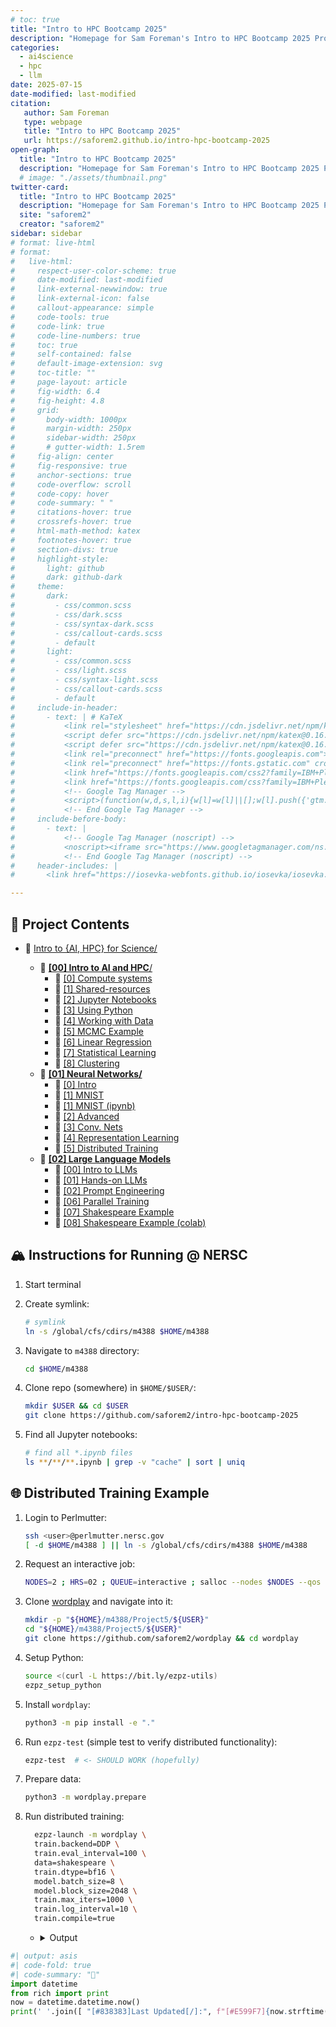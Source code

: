 ```yaml
---
# toc: true
title: "Intro to HPC Bootcamp 2025"
description: "Homepage for Sam Foreman's Intro to HPC Bootcamp 2025 Project"
categories:
  - ai4science
  - hpc
  - llm
date: 2025-07-15
date-modified: last-modified
citation:
   author: Sam Foreman
   type: webpage
   title: "Intro to HPC Bootcamp 2025"
   url: https://saforem2.github.io/intro-hpc-bootcamp-2025
open-graph:
  title: "Intro to HPC Bootcamp 2025"
  description: "Homepage for Sam Foreman's Intro to HPC Bootcamp 2025 Project"
  # image: "./assets/thumbnail.png"
twitter-card:
  title: "Intro to HPC Bootcamp 2025"
  description: "Homepage for Sam Foreman's Intro to HPC Bootcamp 2025 Project"
  site: "saforem2"
  creator: "saforem2"
sidebar: sidebar
# format: live-html
# format:
#   live-html:
#     respect-user-color-scheme: true
#     date-modified: last-modified
#     link-external-newwindow: true
#     link-external-icon: false
#     callout-appearance: simple
#     code-tools: true
#     code-link: true
#     code-line-numbers: true
#     toc: true
#     self-contained: false
#     default-image-extension: svg
#     toc-title: ""
#     page-layout: article
#     fig-width: 6.4
#     fig-height: 4.8
#     grid:
#       body-width: 1000px
#       margin-width: 250px
#       sidebar-width: 250px
#       # gutter-width: 1.5rem
#     fig-align: center
#     fig-responsive: true
#     anchor-sections: true
#     code-overflow: scroll
#     code-copy: hover
#     code-summary: " "
#     citations-hover: true
#     crossrefs-hover: true
#     html-math-method: katex
#     footnotes-hover: true
#     section-divs: true
#     highlight-style:
#       light: github
#       dark: github-dark
#     theme:
#       dark:
#         - css/common.scss
#         - css/dark.scss
#         - css/syntax-dark.scss
#         - css/callout-cards.scss
#         - default
#       light:
#         - css/common.scss
#         - css/light.scss
#         - css/syntax-light.scss
#         - css/callout-cards.scss
#         - default
#     include-in-header:
#       - text: | # KaTeX
#           <link rel="stylesheet" href="https://cdn.jsdelivr.net/npm/katex@0.16.22/dist/katex.min.css" integrity="sha384-5TcZemv2l/9On385z///+d7MSYlvIEw9FuZTIdZ14vJLqWphw7e7ZPuOiCHJcFCP" crossorigin="anonymous">
#           <script defer src="https://cdn.jsdelivr.net/npm/katex@0.16.22/dist/katex.min.js" integrity="sha384-cMkvdD8LoxVzGF/RPUKAcvmm49FQ0oxwDF3BGKtDXcEc+T1b2N+teh/OJfpU0jr6" crossorigin="anonymous"></script>
#           <script defer src="https://cdn.jsdelivr.net/npm/katex@0.16.22/dist/contrib/auto-render.min.js" integrity="sha384-hCXGrW6PitJEwbkoStFjeJxv+fSOOQKOPbJxSfM6G5sWZjAyWhXiTIIAmQqnlLlh" crossorigin="anonymous" onload="renderMathInElement(document.body);"></script>
#           <link rel="preconnect" href="https://fonts.googleapis.com">
#           <link rel="preconnect" href="https://fonts.gstatic.com" crossorigin>
#           <link href="https://fonts.googleapis.com/css2?family=IBM+Plex+Sans:ital,wght@0,100;0,200;0,300;0,400;0,500;0,600;0,700;1,100;1,200;1,300;1,400;1,500;1,600;1,700&family=IBM+Plex+Sans+Condensed:ital,wght@0,400;0,500;0,600;0,700&family=IBM+Plex+Mono:ital,wght@0,100;0,200;0,300;0,400;0,500;0,600;0,700&display=swap" rel="stylesheet">
#           <link href="https://fonts.googleapis.com/css?family=IBM+Plex+Sans&family=IBM+Plex+Sans+Condensed&family=IBM+Plex+Mono&display=swap" rel="stylesheet">
#           <!-- Google Tag Manager -->
#           <script>(function(w,d,s,l,i){w[l]=w[l]||[];w[l].push({'gtm.start':new Date().getTime(),event:'gtm.js'});var f=d.getElementsByTagName(s)[0],j=d.createElement(s),dl=l!='dataLayer'?'&l='+l:'';j.async=true;j.src='https://www.googletagmanager.com/gtm.js?id='+i+dl;f.parentNode.insertBefore(j,f);})(window,document,'script','dataLayer','GTM-TC329HJ');</script>
#           <!-- End Google Tag Manager -->
#     include-before-body:
#       - text: |
#           <!-- Google Tag Manager (noscript) -->
#           <noscript><iframe src="https://www.googletagmanager.com/ns.html?id=GTM-TC329HJ" height="0" width="0" style="display:none;visibility:hidden"></iframe></noscript>
#           <!-- End Google Tag Manager (noscript) -->
#     header-includes: |
#       <link href="https://iosevka-webfonts.github.io/iosevka/iosevka.css" rel="stylesheet">

---
```


## 📂 Project Contents

- 🏡 [Intro to {AI, HPC} for Science/](./)

    - 📂 [**\[00\] Intro to AI and HPC**/](00-intro-AI-HPC/)
        - 📄 [\[0\] Compute systems](./00-intro-AI-HPC/0-compute-systems/)
        - 📄 [\[1\] Shared-resources](./00-intro-AI-HPC/1-shared-resources/)
        - 📄 [\[2\] Jupyter Notebooks](./00-intro-AI-HPC/2-jupyter-notebooks/)
        - 📄 [\[3\] Using Python](./00-intro-AI-HPC/3-python/)
        - 📄 [\[4\] Working with Data](./00-intro-AI-HPC/4-data/)
        - 📗 [\[5\] MCMC Example](./00-intro-AI-HPC/5-mcmc-example/)
        - 📗 [\[6\] Linear Regression](./00-intro-AI-HPC/6-linear-regression/)
        - 📗 [\[7\] Statistical Learning](./00-intro-AI-HPC/7-statistical-learning/)
        - 📗 [\[8\] Clustering](./00-intro-AI-HPC/8-clustering/) 

    - 📂 [**\[01\] Neural Networks/**](./01-neural-networks/)
        - 📄 [\[0\] Intro](./01-neural-networks/0-intro/)
        - 📗 [\[1\] MNIST](./01-neural-networks/1-mnist/)
        - 📗 [\[1\] MNIST (ipynb)](./01-neural-networks/1-mnist-ipynb/)
        - 📗 [\[2\] Advanced](./01-neural-networks/2-advanced/)
        - 📗 [\[3\] Conv. Nets](./01-neural-networks/3-conv-nets/)
        - 📗 [\[4\] Representation Learning](./01-neural-networks/4-representation-learning/)
        - 📄 [\[5\] Distributed Training](./01-neural-networks/5-distributed-training/)

    - 📂 [**\[02\] Large Language Models**](./02-llms/)
        - 📗 [\[00\] Intro to LLMs](./02-llms/00-intro-to-llms/)
        - 📗 [\[01\] Hands-on LLMs](./02-llms/01-hands-on-llms/)
        - 📄 [\[02\] Prompt Engineering](./02-llms/02-prompt-engineering/)
        <!-- - 📄 [03-training-llms](./02-llms/03-training-llms/) -->
        <!-- - 📄 [04-evaluating-llms](./02-llms/03-training-llms/) -->
        <!-- - 📄 []() -->
        - 📗 [\[06\] Parallel Training](./02-llms/06-parallel-training/)
        - 📗 [\[07\] Shakespeare Example](./02-llms/07-shakespeare-example/)
        - 📗 [\[08\] Shakespeare Example (colab)](./02-llms/08-shakespeare-example-colab/)

    <!-- - 📂 [03-ai-for-science/](./03-ai-for-science/) -->

## 🏔️ Instructions for Running @ NERSC

1. Start terminal
1. Create symlink:

    ```bash
    # symlink 
    ln -s /global/cfs/cdirs/m4388 $HOME/m4388
    ```

1. Navigate to `m4388` directory:

   ```bash
   cd $HOME/m4388
   ```

1. Clone repo (somewhere) in `$HOME/$USER/`:

   ```bash
   mkdir $USER && cd $USER
   git clone https://github.com/saforem2/intro-hpc-bootcamp-2025
   ```

1. Find all Jupyter notebooks:

    ```bash
    # find all *.ipynb files
    ls **/**/**.ipynb | grep -v "cache" | sort | uniq
    ```


## 🌐 Distributed Training Example

1. Login to Perlmutter:

    ```bash
    ssh <user>@perlmutter.nersc.gov 
    [ -d $HOME/m4388 ] || ln -s /global/cfs/cdirs/m4388 $HOME/m4388
    ```

2. Request an interactive job:

    ```bash
    NODES=2 ; HRS=02 ; QUEUE=interactive ; salloc --nodes $NODES --qos $QUEUE --time $HRS:30:00 -C 'gpu' --gpus=$(( 4 * NODES )) -A m4388_g
    ```

3. Clone [wordplay](https://github.com/saforem2/wordplay) and navigate into it:

    ```bash
    mkdir -p "${HOME}/m4388/Project5/${USER}"
    cd "${HOME}/m4388/Project5/${USER}"
    git clone https://github.com/saforem2/wordplay && cd wordplay
    ``` 

4. Setup Python:

    ```bash
	source <(curl -L https://bit.ly/ezpz-utils)
	ezpz_setup_python
	```

5. Install `wordplay`:

    ```bash
    python3 -m pip install -e "."
    ```

6. Run `ezpz-test` (simple test to verify distributed functionality):

    ```bash
    ezpz-test  # <- SHOULD WORK (hopefully)
    ```

7. Prepare data:

    ```bash
    python3 -m wordplay.prepare
    ```

8. Run distributed training:

    ```bash
	  ezpz-launch -m wordplay \
      train.backend=DDP \
      train.eval_interval=100 \
      data=shakespeare \
      train.dtype=bf16 \
      model.batch_size=8 \
      model.block_size=2048 \
      train.max_iters=1000 \
      train.log_interval=10 \
      train.compile=true
    ```

    - <details closed><summary>Output</summary>

        ```bash
        (👻 pytorch2.6.0)
        #[~/m/P/f/p/s/wordplay][🌱 main][🤷✓] via ⨁ v
        #[08/14/25 @ 05:52:20][nid001237]
        ; eezpz-launch-m wordplay train.backend=DDP train.eval_interval=100 data=shakespeare train.dtype=bf16 model.batch_size=8 model.block_size=2048 train.max_iters=1000 train.log_interval=10 train.compile=true
        [2025-08-14 05:53:17,261718][I][ezpz/__init__:265:ezpz] Setting logging level to 'INFO' on 'RANK == 0'
        [2025-08-14 05:53:17,264886][I][ezpz/__init__:266:ezpz] Setting logging level to 'CRITICAL' on all others 'RANK != 0'


        [2025-08-14 05:53:17,283662][I][ezpz/launch:225] ======== [ezpz.launch: START] ========
        [2025-08-14 05:53:17,508744][I][ezpz/slurm:90] Checking jobid 41622690 for hostname nid001237...
        [2025-08-14 05:53:17,509756][I][ezpz/slurm:92] Found nid001237 in nodelist for 41622690
        [2025-08-14 05:53:17,713837][I][ezpz/slurm:90] Checking jobid 41622690 for hostname nid001237...
        [2025-08-14 05:53:17,714591][I][ezpz/slurm:92] Found nid001237 in nodelist for 41622690
        [2025-08-14 05:53:17,977002][I][ezpz/slurm:90] Checking jobid 41622690 for hostname nid001237...
        [2025-08-14 05:53:17,977846][I][ezpz/slurm:92] Found nid001237 in nodelist for 41622690
        [2025-08-14 05:53:18,057066][I][ezpz/slurm:109] Writing ['nid001237', '001240'] to /global/cfs/cdirs/m4388/Project5/foremans/projects/saforem2/wordplay/nodefile-41622690
        [2025-08-14 05:53:18,089205][I][ezpz/launch:230] Job ID: 41622690
        [2025-08-14 05:53:18,089621][I][ezpz/launch:231] nodelist: ['nid001237', '001240']
        [2025-08-14 05:53:18,090032][I][ezpz/launch:232] hostfile: /global/cfs/cdirs/m4388/Project5/foremans/projects/saforem2/wordplay/nodefile-41622690
        [2025-08-14 05:53:18,241020][I][ezpz/slurm:90] Checking jobid 41622690 for hostname nid001237...
        [2025-08-14 05:53:18,241792][I][ezpz/slurm:92] Found nid001237 in nodelist for 41622690
        [2025-08-14 05:53:18,328647][I][ezpz/launch:253] Building command to execute by piecing together:

                (1.) ['launch_cmd'] + (2.) ['python'] + (3.) ['cmd_to_launch']

        [2025-08-14 05:53:18,330096][I][ezpz/launch:257] (1.) ['launch_cmd']: srun -u --verbose -N2 -n8
        [2025-08-14 05:53:18,330544][I][ezpz/launch:258] (2.) ['python']: /global/cfs/cdirs/m4388/Project5/foremans/projects/saforem2/wordplay/venvs/perlmutter/pytorch2.6.0/bin/python3
        [2025-08-14 05:53:18,330996][I][ezpz/launch:259] (3.) ['cmd_to_launch']:  -m wordplay train.backend=DDP train.eval_interval=100 data=shakespeare train.dtype=bf16 model.batch_size=8 model.block_size=2048 train.max_iters=1000 train.log_interval=10 train.compile=true
        [2025-08-14 05:53:18,331986][I][ezpz/launch:264] Took: 1.05 seconds to build command.
        [2025-08-14 05:53:18,332539][I][ezpz/launch:268] Executing:
                srun
                -u
                --verbose
                -N2
                -n8
                /global/cfs/cdirs/m4388/Project5/foremans/projects/saforem2/wordplay/venvs/perlmutter/pytorch2.6.0/bin/python3
                -m
                wordplay
                train.backend=DDP
                train.eval_interval=100
                data=shakespeare
                train.dtype=bf16
                model.batch_size=8
                model.block_size=2048
                train.max_iters=1000
                train.log_interval=10
                train.compile=true
        [2025-08-14 05:53:18,334155][I][ezpz/launch:276] Execution started @ 2025-08-14-055318...
        [2025-08-14 05:53:18,334619][I][ezpz/launch:277] ======== [ezpz.launch: STOP] ========

        srun: defined options
        srun: -------------------- --------------------
        srun: (null)              : nid[001237,001240]
        srun: gpus                : 8
        srun: jobid               : 41622690
        srun: job-name            : interactive
        srun: mpi                 : cray_shasta
        srun: nodes               : 2
        srun: ntasks              : 8
        srun: oom-kill-step       : 0
        srun: slurmd-debug        : error
        srun: unbuffered          : set
        srun: verbose             : 1
        srun: -------------------- --------------------
        srun: end of defined options
        srun: jobid 41622690: nodes(2):'nid[001237,001240]', cpu counts: 128(x2)
        srun: CpuBindType=(null type)
        srun: launching StepId=41622690.1 on host nid001237, 4 tasks: [0-3]
        srun: launching StepId=41622690.1 on host nid001240, 4 tasks: [4-7]
        srun: topology/default: init: topology Default plugin loaded
        srun: Node nid001237, 4 tasks started
        srun: Node nid001240, 4 tasks started
        [2025-08-14 05:54:16,894992][I][ezpz/__init__:265:ezpz] Setting logging level to 'INFO' on 'RANK == 0'
        [2025-08-14 05:54:16,897554][I][ezpz/__init__:266:ezpz] Setting logging level to 'CRITICAL' on all others 'RANK != 0'
        [2025-08-14 05:54:17,040731][I][wordplay/configs:81] Setting HF_DATASETS_CACHE to /global/cfs/cdirs/m4388/Project5/foremans/projects/saforem2/wordplay/.cache/huggingface/datasets
        [2025-08-14 05:54:18,062573][I][ezpz/dist:1159] Using fw='ddp' with torch_{device,backend}= {cuda, nccl}
        [2025-08-14 05:54:18,063295][I][ezpz/dist:1026] Caught MASTER_PORT=56513 from environment!
        [2025-08-14 05:54:18,372603][I][ezpz/dist:1042] Using torch.distributed.init_process_group with
        - master_addr='nid001237'
        - master_port='56513'
        - world_size=8
        - rank=0
        - local_rank=0
        - timeout=datetime.timedelta(seconds=3600)
        - backend='nccl'
        [2025-08-14 05:54:18,373741][I][ezpz/dist:759] Calling torch.distributed.init_process_group_with: rank=0 world_size=8 backend=nccl
        [rank6]:[W814 05:54:18.650817367 ProcessGroupNCCL.cpp:4561] [PG ID 0 PG GUID 0 Rank 6]  using GPU 2 to perform barrier as devices usedby this process are currently unknown. This can potentially cause a hang if this rank to GPU mapping is incorrect. Specify device_ids in barrier() to force use of a particular device, or call init_process_group() with a device_id.
        [rank4]:[W814 05:54:18.001713707 ProcessGroupNCCL.cpp:4561] [PG ID 0 PG GUID 0 Rank 4]  using GPU 0 to perform barrier as devices usedby this process are currently unknown. This can potentially cause a hang if this rank to GPU mapping is incorrect. Specify device_ids in barrier() to force use of a particular device, or call init_process_group() with a device_id.
        [rank0]:[W814 05:54:19.906551058 ProcessGroupNCCL.cpp:4561] [PG ID 0 PG GUID 0 Rank 0]  using GPU 0 to perform barrier as devices usedby this process are currently unknown. This can potentially cause a hang if this rank to GPU mapping is incorrect. Specify device_ids in barrier() to force use of a particular device, or call init_process_group() with a device_id.
        [rank5]:[W814 05:54:19.231412634 ProcessGroupNCCL.cpp:4561] [PG ID 0 PG GUID 0 Rank 5]  using GPU 1 to perform barrier as devices usedby this process are currently unknown. This can potentially cause a hang if this rank to GPU mapping is incorrect. Specify device_ids in barrier() to force use of a particular device, or call init_process_group() with a device_id.
        [rank7]:[W814 05:54:19.394309045 ProcessGroupNCCL.cpp:4561] [PG ID 0 PG GUID 0 Rank 7]  using GPU 3 to perform barrier as devices usedby this process are currently unknown. This can potentially cause a hang if this rank to GPU mapping is incorrect. Specify device_ids in barrier() to force use of a particular device, or call init_process_group() with a device_id.
        [rank3]:[W814 05:54:19.232206867 ProcessGroupNCCL.cpp:4561] [PG ID 0 PG GUID 0 Rank 3]  using GPU 3 to perform barrier as devices usedby this process are currently unknown. This can potentially cause a hang if this rank to GPU mapping is incorrect. Specify device_ids in barrier() to force use of a particular device, or call init_process_group() with a device_id.
        [rank1]:[W814 05:54:19.258096849 ProcessGroupNCCL.cpp:4561] [PG ID 0 PG GUID 0 Rank 1]  using GPU 1 to perform barrier as devices usedby this process are currently unknown. This can potentially cause a hang if this rank to GPU mapping is incorrect. Specify device_ids in barrier() to force use of a particular device, or call init_process_group() with a device_id.
        [rank2]:[W814 05:54:19.258138279 ProcessGroupNCCL.cpp:4561] [PG ID 0 PG GUID 0 Rank 2]  using GPU 2 to perform barrier as devices usedby this process are currently unknown. This can potentially cause a hang if this rank to GPU mapping is incorrect. Specify device_ids in barrier() to force use of a particular device, or call init_process_group() with a device_id.
        [2025-08-14 05:54:20,179821][I][ezpz/dist:1377] Using device='cuda' with backend='nccl' + 'nccl' for distributed training.
        [2025-08-14 05:54:20,181272][I][ezpz/dist:1422] ['nid001237'][0/7]
        [2025-08-14 05:54:20,179635][I][ezpz/dist:1422] ['nid001237'][1/7]
        [2025-08-14 05:54:20,179688][I][ezpz/dist:1422] ['nid001240'][6/7]
        [2025-08-14 05:54:20,179683][I][ezpz/dist:1422] ['nid001240'][7/7]
        [2025-08-14 05:54:20,179727][I][ezpz/dist:1422] ['nid001237'][2/7]
        [2025-08-14 05:54:20,179700][I][ezpz/dist:1422] ['nid001237'][3/7]
        [2025-08-14 05:54:20,179702][I][ezpz/dist:1422] ['nid001240'][4/7]
        [2025-08-14 05:54:20,179691][I][ezpz/dist:1422] ['nid001240'][5/7]
        [2025-08-14 05:54:20,213261][I][wordplay/configs:317] Loading val from /global/cfs/cdirs/m4388/Project5/foremans/projects/saforem2/wordplay/data/shakespeare_char/val.bin
        [2025-08-14 05:54:20,215366][I][wordplay/configs:317] Loading train from /global/cfs/cdirs/m4388/Project5/foremans/projects/saforem2/wordplay/data/shakespeare_char/train.bin
        [2025-08-14 05:54:20,221097][I][wordplay/configs:442] Tokens per iteration: 131,072
        [2025-08-14 05:54:20,221681][I][wordplay/configs:465] Using self.ptdtype=torch.float16 on self.device_type='cuda'
        [2025-08-14 05:54:20,222155][I][wordplay/configs:471] Initializing a new model from scratch
        [2025-08-14 05:54:20,223622][I][ezpz/dist:1648] Setting up wandb from rank=0
        [2025-08-14 05:54:20,224043][I][ezpz/dist:1649] Using WB_PROJECT=WordPlay
        wandb: Using wandb-core as the SDK backend.  Please refer to https://wandb.me/wandb-core for more information.
        wandb: Currently logged in as: foremans (aurora_gpt) to https://api.wandb.ai. Use `wandb login --relogin` to force relogin
        wandb: Tracking run with wandb version 0.19.7
        wandb: Run data is saved locally in /global/cfs/cdirs/m4388/Project5/foremans/projects/saforem2/outputs/runs/pytorch/DDP/2025-08-14/05-54-17/wandb/run-20250814_055421-qqpij4mt
        wandb: Run `wandb offline` to turn off syncing.
        wandb: Syncing run helpful-sea-138
        wandb: ⭐️ View project at https://wandb.ai/aurora_gpt/WordPlay
        wandb: 🚀 View run at https://wandb.ai/aurora_gpt/WordPlay/runs/qqpij4mt
        [2025-08-14 05:54:22,857365][C][wordplay/trainer:322] RANK=1:devid='cuda:1'
        [2025-08-14 05:54:22,858391][C][wordplay/trainer:322] RANK=3:devid='cuda:3'
        [2025-08-14 05:54:22,859157][C][wordplay/trainer:322] RANK=2:devid='cuda:2'
        [2025-08-14 05:54:22,925017][C][wordplay/trainer:322] RANK=7:devid='cuda:3'
        [2025-08-14 05:54:22,925164][C][wordplay/trainer:322] RANK=6:devid='cuda:2'
        [2025-08-14 05:54:22,931160][C][wordplay/trainer:322] RANK=4:devid='cuda:0'
        [2025-08-14 05:54:23,025155][C][wordplay/trainer:322] RANK=5:devid='cuda:1'
        [2025-08-14 05:54:23,585980][I][ezpz/dist:1678] wandb.run=[helpful-sea-138](https://wandb.ai/aurora_gpt/WordPlay/runs/qqpij4mt)
        [2025-08-14 05:54:23,693859][I][ezpz/dist:1722] Running on machine='Perlmutter'
        [2025-08-14 05:54:23,695938][W][wordplay/__main__:93:__main__] {
            "train": {
                "framework": "pytorch",
                "backend": "DDP",
                "device": null,
                "seed": null,
                "port": null,
                "ds_config_path": null,
                "precision": null,
                "ngpus": null,
                "use_wandb": true,
                "eval_interval": 100,
                "log_interval": 10,
                "eval_iters": 200,
                "eval_only": false,
                "always_save_checkpoint": false,
                "init_from": "scratch",
                "wandb_project": "WordPlay",
                "max_iters": 1000,
                "warmup_iters": 100,
                "dtype": "bf16",
                "compile": true
            },
            "model": {
                "n_layer": 12,
                "n_head": 12,
                "n_embd": 768,
                "batch_size": 8,
                "block_size": 2048,
                "activation": "gelu",
                "dropout": 0.0,
                "bias": false,
                "vocab_size": 65
            },
            "data": {
                "dataset": "shakespeare_char",
                "out_dir": "out-shakespeare-char",
                "root_path": null
            },
            "optimizer": {
                "gas": 1,
                "name": "AdamW",
                "learning_rate": 0.0006,
                "weight_decay": 0.1,
                "beta1": 0.9,
                "beta2": 0.95,
                "grad_clip": 1.0,
                "decay_lr": true,
                "lr_decay_iters": 600000,
                "min_lr": 6e-05
            }
        }
        [2025-08-14 05:54:23,698890][W][wordplay/__main__:94:__main__] Output dir: /global/cfs/cdirs/m4388/Project5/foremans/projects/saforem2/outputs/runs/pytorch/DDP/2025-08-14/05-54-17
        [2025-08-14 05:54:23,699444][I][wordplay/trainer:234] Initializing a new model from scratch
        [2025-08-14 05:54:24,575640][I][wordplay/model:255] number of parameters: 85.00M
        [2025-08-14 05:54:24,625918][I][wordplay/trainer:251] Model size: num_params=85003776
        [2025-08-14 05:54:24,637219][I][wordplay/model:445] num decayed parameter tensors: 50, with 86,557,440 parameters
        [2025-08-14 05:54:24,637872][I][wordplay/model:449] num non-decayed parameter tensors: 25, with 19,200 parameters
        [2025-08-14 05:54:24,638937][I][wordplay/model:465] using fused AdamW: True
        [2025-08-14 05:54:25,662969][C][wordplay/trainer:322] RANK=0:devid='cuda:0'
        [2025-08-14 05:54:25,748890][I][wordplay/trainer:361] • self.model=OptimizedModule(
          (_orig_mod): GPT(
            (transformer): ModuleDict(
              (wte): Embedding(65, 768)
              (wpe): Embedding(2048, 768)
              (drop): Dropout(p=0.0, inplace=False)
              (h): ModuleList(
                (0-11): 12 x Block(
                  (ln_1): LayerNorm()
                  (attn): CausalSelfAttention(
                    (c_attn): Linear(in_features=768, out_features=2304, bias=False)
                    (c_proj): Linear(in_features=768, out_features=768, bias=False)
                    (attn_dropout): Dropout(p=0.0, inplace=False)
                    (resid_dropout): Dropout(p=0.0, inplace=False)
                  )
                  (ln_2): LayerNorm()
                  (mlp): MLP(
                    (c_fc): Linear(in_features=768, out_features=3072, bias=False)
                    (act_fn): GELU(approximate='none')
                    (c_proj): Linear(in_features=3072, out_features=768, bias=False)
                    (dropout): Dropout(p=0.0, inplace=False)
                  )
                )
              )
              (ln_f): LayerNorm()
            )
            (lm_head): Linear(in_features=768, out_features=65, bias=False)
          )
        )
        [2025-08-14 05:54:25,752694][I][wordplay/trainer:362] • self.grad_scaler=<torch.cuda.amp.grad_scaler.GradScaler object at 0x14da15e752b0>
        [2025-08-14 05:54:25,753734][I][wordplay/trainer:363] • self.model_engine=DistributedDataParallel(
          (module): OptimizedModule(
            (_orig_mod): GPT(
              (transformer): ModuleDict(
                (wte): Embedding(65, 768)
                (wpe): Embedding(2048, 768)
                (drop): Dropout(p=0.0, inplace=False)
                (h): ModuleList(
                  (0-11): 12 x Block(
                    (ln_1): LayerNorm()
                    (attn): CausalSelfAttention(
                      (c_attn): Linear(in_features=768, out_features=2304, bias=False)
                      (c_proj): Linear(in_features=768, out_features=768, bias=False)
                      (attn_dropout): Dropout(p=0.0, inplace=False)
                      (resid_dropout): Dropout(p=0.0, inplace=False)
                    )
                    (ln_2): LayerNorm()
                    (mlp): MLP(
                      (c_fc): Linear(in_features=768, out_features=3072, bias=False)
                      (act_fn): GELU(approximate='none')
                      (c_proj): Linear(in_features=3072, out_features=768, bias=False)
                      (dropout): Dropout(p=0.0, inplace=False)
                    )
                  )
                )
                (ln_f): LayerNorm()
              )
              (lm_head): Linear(in_features=768, out_features=65, bias=False)
            )
          )
        )
        [2025-08-14 05:54:25,757292][I][wordplay/trainer:364] • self.optimizer=AdamW (
        Parameter Group 0
            amsgrad: False
            betas: (0.9, 0.95)
            capturable: False
            differentiable: False
            eps: 1e-08
            foreach: None
            fused: True
            lr: 0.0006
            maximize: False
            weight_decay: 0.1

        Parameter Group 1
            amsgrad: False
            betas: (0.9, 0.95)
            capturable: False
            differentiable: False
            eps: 1e-08
            foreach: None
            fused: True
            lr: 0.0006
            maximize: False
            weight_decay: 0.0
        )
        [2025-08-14 05:54:25,759725][I][wordplay/trainer:796] Startup time: 8.6967
                        Training Legend
        ┏━━━━━━━━━━━━━┳━━━━━━━━━━━━━━━━━━━━━━━━━━━━━━━━┓
        ┃        abbr ┃ desc                           ┃
        ┡━━━━━━━━━━━━━╇━━━━━━━━━━━━━━━━━━━━━━━━━━━━━━━━┩
        │        step │ Current training iteration     │
        │        loss │ Loss value                     │
        │          dt │ Elapsed time per training step │
        │         dtf │ Elapsed time per forward step  │
        │         dtb │ Elapsed time per backward step │
        │         sps │ Samples per second             │
        │ sps_per_gpu │ Samples per second (per GPU)   │
        │         tps │ Tokens per second              │
        │ tps_per_gpu │ Tokens per second (per GPU)    │
        │         mfu │ Model flops utilization        │
        └─────────────┴────────────────────────────────┘
        [2025-08-14 05:54:27,146477][I][wordplay/trainer:807] ['prompt']: 'What is an LLM?'
        [2025-08-14 05:54:27,147296][I][wordplay/trainer:810] ['response']:

        What is an LLM? 'hkk ''Evllll VWccm UzcW!W'':zlWk W  z! XXwltMMV!Qyyx'y kDDvVX;WWlyy  jKy;kkyyxxx$-WDll  l!;WWmmWW eeJJzq.vv;! w;;z'tlWDDDWklUJ ;yyNlccxQ-D V!MMG'zt;WWk lllUU D-kkXWUvvMy;;JrMCzl;Uve,z;'':VWQ-y$l--o.cJD.yM'yyyZyyyVV$Qt!!kxuJeeD kll'Uy-J'vV!tmkzJuM?!ppXXG;'
        [2025-08-14 05:55:22,838950][I][wordplay/trainer:868] step=10 loss=3.01934 dt=0.0778009 dtf=0.0055681 dtb=0.0124092 sps=102.827 sps_per_gpu=12.8533 tps=1.68471e+06 tps_per_gpu=210589 mfu=49.7121
        [2025-08-14 05:55:23,622530][I][wordplay/trainer:868] step=20 loss=2.73268 dt=0.0783059 dtf=0.00546336 dtb=0.0124693 sps=102.163 sps_per_gpu=12.7704 tps=1.67385e+06 tps_per_gpu=209231 mfu=49.6801
        [2025-08-14 05:55:24,407385][I][wordplay/trainer:868] step=30 loss=2.5634 dt=0.0784503 dtf=0.00536114 dtb=0.0125228 sps=101.975 sps_per_gpu=12.7469 tps=1.67076e+06 tps_per_gpu=208846 mfu=49.6421
        [2025-08-14 05:55:25,192393][I][wordplay/trainer:868] step=40 loss=2.51223 dt=0.0784606 dtf=0.00545081 dtb=0.012732 sps=101.962 sps_per_gpu=12.7452 tps=1.67054e+06 tps_per_gpu=208818 mfu=49.6073
        [2025-08-14 05:55:25,977765][I][wordplay/trainer:868] step=50 loss=2.49004 dt=0.079029 dtf=0.00523198 dtb=0.0125401 sps=101.229 sps_per_gpu=12.6536 tps=1.65853e+06 tps_per_gpu=207316 mfu=49.5406
        [2025-08-14 05:55:26,761465][I][wordplay/trainer:868] step=60 loss=2.45537 dt=0.07775 dtf=0.00518063 dtb=0.0127289 sps=102.894 sps_per_gpu=12.8617 tps=1.68581e+06 tps_per_gpu=210727 mfu=49.561
        [2025-08-14 05:55:27,546584][I][wordplay/trainer:868] step=70 loss=2.46909 dt=0.0782411 dtf=0.00528915 dtb=0.0125154 sps=102.248 sps_per_gpu=12.781 tps=1.67523e+06 tps_per_gpu=209404 mfu=49.5481
        [2025-08-14 05:55:28,332687][I][wordplay/trainer:868] step=80 loss=2.48264 dt=0.0792809 dtf=0.00552908 dtb=0.0130663 sps=100.907 sps_per_gpu=12.6134 tps=1.65326e+06 tps_per_gpu=206657 mfu=49.4717
        [2025-08-14 05:55:29,118556][I][wordplay/trainer:868] step=90 loss=2.51034 dt=0.0781782 dtf=0.00514289 dtb=0.0124665 sps=102.33 sps_per_gpu=12.7913 tps=1.67658e+06 tps_per_gpu=209573 mfu=49.4718
        [2025-08-14 05:55:29,904022][I][wordplay/trainer:868] step=100 loss=2.46516 dt=0.078483 dtf=0.00516737 dtb=0.0129046 sps=101.933 sps_per_gpu=12.7416 tps=1.67007e+06 tps_per_gpu=208758 mfu=49.4526
        [2025-08-14 05:55:30,990755][I][wordplay/trainer:807] ['prompt']: 'What is an LLM?'
        [2025-08-14 05:55:30,991344][I][wordplay/trainer:810] ['response']:

        What is an LLM? denour sad is thot wind;
        Ae micome lofas t butowhatiom, ar thy mitheath anshthath o w gesurcingero w on

        GArsitheath the,
        Tordist w nofout thoru ol t arthim he my,
        Thich thingay
        Thot we wiman hineisoule blt me s hat f aul the t,
        Tyoffove.
        Haicede t tounon
        [2025-08-14 05:55:40,218926][I][wordplay/trainer:750] Saving checkpoint to: /global/cfs/cdirs/m4388/Project5/foremans/projects/saforem2/outputs/runs/pytorch/DDP/2025-08-14/05-54-17
        [2025-08-14 05:55:40,219705][I][wordplay/trainer:751] Saving model to: /global/cfs/cdirs/m4388/Project5/foremans/projects/saforem2/outputs/runs/pytorch/DDP/2025-08-14/05-54-17/model.pth
        [2025-08-14 05:55:42,195499][I][wordplay/configs:141] Appending /global/cfs/cdirs/m4388/Project5/foremans/projects/saforem2/outputs/runs/pytorch/DDP/2025-08-14/05-54-17 to /global/cfs/cdirs/m4388/Project5/foremans/projects/saforem2/wordplay/src/ckpts/checkpoints.log
        [2025-08-14 05:55:42,999389][I][wordplay/trainer:868] step=110 loss=2.43177 dt=0.0780071 dtf=0.00545025 dtb=0.0126532 sps=102.555 sps_per_gpu=12.8193 tps=1.68026e+06 tps_per_gpu=210032 mfu=49.4654
        [2025-08-14 05:55:43,785978][I][wordplay/trainer:868] step=120 loss=2.44182 dt=0.078106 dtf=0.00545009 dtb=0.0125079 sps=102.425 sps_per_gpu=12.8031 tps=1.67813e+06 tps_per_gpu=209766 mfu=49.4707
        [2025-08-14 05:55:44,572009][I][wordplay/trainer:868] step=130 loss=2.44907 dt=0.0785986 dtf=0.00526247 dtb=0.0123562 sps=101.783 sps_per_gpu=12.7229 tps=1.66761e+06 tps_per_gpu=208451 mfu=49.4444
        [2025-08-14 05:55:45,358627][I][wordplay/trainer:868] step=140 loss=2.39859 dt=0.0794152 dtf=0.00549359 dtb=0.0128465 sps=100.736 sps_per_gpu=12.592 tps=1.65047e+06 tps_per_gpu=206308 mfu=49.3701
        [2025-08-14 05:55:46,146387][I][wordplay/trainer:868] step=150 loss=2.42138 dt=0.079703 dtf=0.00618074 dtb=0.012967 sps=100.373 sps_per_gpu=12.5466 tps=1.6445e+06 tps_per_gpu=205563 mfu=49.2856
        [2025-08-14 05:55:46,933663][I][wordplay/trainer:868] step=160 loss=2.41715 dt=0.0793599 dtf=0.00549591 dtb=0.0130799 sps=100.807 sps_per_gpu=12.6008 tps=1.65161e+06 tps_per_gpu=206452 mfu=49.2306
        [2025-08-14 05:55:47,721057][I][wordplay/trainer:868] step=170 loss=2.44814 dt=0.0789742 dtf=0.00546218 dtb=0.012633 sps=101.299 sps_per_gpu=12.6624 tps=1.65968e+06 tps_per_gpu=207460 mfu=49.2049
        [2025-08-14 05:55:48,507992][I][wordplay/trainer:868] step=180 loss=2.41629 dt=0.0787978 dtf=0.00542163 dtb=0.0128453 sps=101.526 sps_per_gpu=12.6907 tps=1.6634e+06 tps_per_gpu=207925 mfu=49.1928
        [2025-08-14 05:55:49,297076][I][wordplay/trainer:868] step=190 loss=2.38078 dt=0.0781823 dtf=0.00540887 dtb=0.0122009 sps=102.325 sps_per_gpu=12.7906 tps=1.67649e+06 tps_per_gpu=209561 mfu=49.2204
        [2025-08-14 05:55:50,085624][I][wordplay/trainer:868] step=200 loss=2.38881 dt=0.0787827 dtf=0.00544194 dtb=0.012954 sps=101.545 sps_per_gpu=12.6931 tps=1.66372e+06 tps_per_gpu=207964 mfu=49.2077
        [2025-08-14 05:55:51,182746][I][wordplay/trainer:807] ['prompt']: 'What is an LLM?'
        [2025-08-14 05:55:51,183345][I][wordplay/trainer:810] ['response']:

        What is an LLM?
        TYMMurcomarl he ffal ther the arisplit at in fil an arices tor\'se iom o foul yof forsthe,
        ADe ce he the her slashe th ous ar me andone be the sorthe spof aris indllfll thir me ay the bldorom n de
        She thit t,
        Clou lllethe fourth wit thin, pr thee th bl hes
        [2025-08-14 05:56:00,419222][I][wordplay/trainer:750] Saving checkpoint to: /global/cfs/cdirs/m4388/Project5/foremans/projects/saforem2/outputs/runs/pytorch/DDP/2025-08-14/05-54-17
        [2025-08-14 05:56:00,420026][I][wordplay/trainer:751] Saving model to: /global/cfs/cdirs/m4388/Project5/foremans/projects/saforem2/outputs/runs/pytorch/DDP/2025-08-14/05-54-17/model.pth
        [2025-08-14 05:56:03,473861][I][wordplay/configs:141] Appending /global/cfs/cdirs/m4388/Project5/foremans/projects/saforem2/outputs/runs/pytorch/DDP/2025-08-14/05-54-17 to /global/cfs/cdirs/m4388/Project5/foremans/projects/saforem2/wordplay/src/ckpts/checkpoints.log
        [2025-08-14 05:56:04,301502][I][wordplay/trainer:868] step=210 loss=2.40137 dt=0.0777987 dtf=0.00521268 dtb=0.012754 sps=102.829 sps_per_gpu=12.8537 tps=1.68476e+06 tps_per_gpu=210595 mfu=49.2582
        [2025-08-14 05:56:05,090312][I][wordplay/trainer:868] step=220 loss=2.32615 dt=0.0785563 dtf=0.00518237 dtb=0.0124011 sps=101.838 sps_per_gpu=12.7297 tps=1.66851e+06 tps_per_gpu=208564 mfu=49.2558
        [2025-08-14 05:56:05,875417][I][wordplay/trainer:868] step=230 loss=2.28453 dt=0.0781005 dtf=0.00532893 dtb=0.0126092 sps=102.432 sps_per_gpu=12.804 tps=1.67825e+06 tps_per_gpu=209781 mfu=49.2824
        [2025-08-14 05:56:06,662143][I][wordplay/trainer:868] step=240 loss=2.32075 dt=0.0790562 dtf=0.0056354 dtb=0.0128831 sps=101.194 sps_per_gpu=12.6492 tps=1.65796e+06 tps_per_gpu=207245 mfu=49.2464
        [2025-08-14 05:56:07,448907][I][wordplay/trainer:868] step=250 loss=2.26398 dt=0.0782558 dtf=0.00549903 dtb=0.0123185 sps=102.229 sps_per_gpu=12.7786 tps=1.67492e+06 tps_per_gpu=209365 mfu=49.2641
        [2025-08-14 05:56:08,237097][I][wordplay/trainer:868] step=260 loss=2.20778 dt=0.0779999 dtf=0.00544577 dtb=0.0125349 sps=102.564 sps_per_gpu=12.8205 tps=1.68041e+06 tps_per_gpu=210052 mfu=49.2962
        [2025-08-14 05:56:09,024535][I][wordplay/trainer:868] step=270 loss=2.13115 dt=0.0790745 dtf=0.00544547 dtb=0.0127346 sps=101.17 sps_per_gpu=12.6463 tps=1.65758e+06 tps_per_gpu=207197 mfu=49.2577
        [2025-08-14 05:56:09,812910][I][wordplay/trainer:868] step=280 loss=2.1087 dt=0.078672 dtf=0.00547284 dtb=0.0126957 sps=101.688 sps_per_gpu=12.711 tps=1.66606e+06 tps_per_gpu=208257 mfu=49.2481
        [2025-08-14 05:56:10,600338][I][wordplay/trainer:868] step=290 loss=2.07268 dt=0.0785346 dtf=0.00520987 dtb=0.0126892 sps=101.866 sps_per_gpu=12.7332 tps=1.66897e+06 tps_per_gpu=208621 mfu=49.2481
        [2025-08-14 05:56:11,388671][I][wordplay/trainer:868] step=300 loss=1.94068 dt=0.0790002 dtf=0.00531021 dtb=0.0126261 sps=101.266 sps_per_gpu=12.6582 tps=1.65914e+06 tps_per_gpu=207392 mfu=49.219
        [2025-08-14 05:56:12,465166][I][wordplay/trainer:807] ['prompt']: 'What is an LLM?'
        [2025-08-14 05:56:12,465770][I][wordplay/trainer:810] ['response']:

        What is an LLM?

        BHORLINUS:
        You hes.

        SORONE:
        What the the he opteresint o of men sign ond the be, them wit ook hom sace win comend faren thy to the sate, the there my ford thim helinguss?

        Gest will ningure lan friner thing fornce, his blout of dete to hee tweer he hou
        [2025-08-14 05:56:21,695714][I][wordplay/trainer:750] Saving checkpoint to: /global/cfs/cdirs/m4388/Project5/foremans/projects/saforem2/outputs/runs/pytorch/DDP/2025-08-14/05-54-17
        [2025-08-14 05:56:21,696469][I][wordplay/trainer:751] Saving model to: /global/cfs/cdirs/m4388/Project5/foremans/projects/saforem2/outputs/runs/pytorch/DDP/2025-08-14/05-54-17/model.pth
        [2025-08-14 05:56:24,287565][I][wordplay/configs:141] Appending /global/cfs/cdirs/m4388/Project5/foremans/projects/saforem2/outputs/runs/pytorch/DDP/2025-08-14/05-54-17 to /global/cfs/cdirs/m4388/Project5/foremans/projects/saforem2/wordplay/src/ckpts/checkpoints.log
        [2025-08-14 05:56:25,085517][I][wordplay/trainer:868] step=310 loss=1.95217 dt=0.0780975 dtf=0.0054995 dtb=0.0122778 sps=102.436 sps_per_gpu=12.8045 tps=1.67831e+06 tps_per_gpu=209789 mfu=49.2495
        [2025-08-14 05:56:25,870824][I][wordplay/trainer:868] step=320 loss=1.82002 dt=0.0780001 dtf=0.00549541 dtb=0.012604 sps=102.564 sps_per_gpu=12.8205 tps=1.68041e+06 tps_per_gpu=210051 mfu=49.283
        [2025-08-14 05:56:26,657320][I][wordplay/trainer:868] step=330 loss=1.80354 dt=0.080137 dtf=0.00549193 dtb=0.0133185 sps=99.8291 sps_per_gpu=12.4786 tps=1.6356e+06 tps_per_gpu=204450 mfu=49.181
        [2025-08-14 05:56:27,444509][I][wordplay/trainer:868] step=340 loss=1.7014 dt=0.0786976 dtf=0.00530128 dtb=0.012458 sps=101.655 sps_per_gpu=12.7069 tps=1.66551e+06 tps_per_gpu=208189 mfu=49.1775
        [2025-08-14 05:56:28,230760][I][wordplay/trainer:868] step=350 loss=1.70333 dt=0.0786828 dtf=0.00523585 dtb=0.0120742 sps=101.674 sps_per_gpu=12.7093 tps=1.66583e+06 tps_per_gpu=208228 mfu=49.1752
        [2025-08-14 05:56:29,017482][I][wordplay/trainer:868] step=360 loss=1.63698 dt=0.078231 dtf=0.00522951 dtb=0.0119305 sps=102.261 sps_per_gpu=12.7827 tps=1.67545e+06 tps_per_gpu=209431 mfu=49.2016
        [2025-08-14 05:56:29,804709][I][wordplay/trainer:868] step=370 loss=1.6209 dt=0.078897 dtf=0.00537987 dtb=0.0121035 sps=101.398 sps_per_gpu=12.6748 tps=1.66131e+06 tps_per_gpu=207663 mfu=49.1836
        [2025-08-14 05:56:30,590656][I][wordplay/trainer:868] step=380 loss=1.62243 dt=0.0783268 dtf=0.00511256 dtb=0.0119576 sps=102.136 sps_per_gpu=12.767 tps=1.6734e+06 tps_per_gpu=209175 mfu=49.2031
        [2025-08-14 05:56:31,378053][I][wordplay/trainer:868] step=390 loss=1.46302 dt=0.0787818 dtf=0.00514412 dtb=0.0120985 sps=101.546 sps_per_gpu=12.6933 tps=1.66373e+06 tps_per_gpu=207967 mfu=49.1921
        [2025-08-14 05:56:32,164231][I][wordplay/trainer:868] step=400 loss=1.48415 dt=0.0786123 dtf=0.00519092 dtb=0.0120484 sps=101.765 sps_per_gpu=12.7206 tps=1.66732e+06 tps_per_gpu=208415 mfu=49.1928
        [2025-08-14 05:56:33,253719][I][wordplay/trainer:807] ['prompt']: 'What is an LLM?'
        [2025-08-14 05:56:33,254320][I][wordplay/trainer:810] ['response']:

        What is an LLM?

        EONTES:
        The sir, or accution of him. Well oftiess a somet
        to marry be of our livery: anst the nemble to tearture,
        to prompt out sicibler out himself too suction.
        I but stain time acfficiancel\'d cament, and all
        nom officious laptimes famits of finge, have
        ```


```python
#| output: asis
#| code-fold: true
#| code-summary: "👀"
import datetime
from rich import print
now = datetime.datetime.now()
print(' '.join([ "[#838383]Last Updated[/]:", f"[#E599F7]{now.strftime("%Y-%m-%d")}[/]", "[#838383]@[/]", f"[#00CCFF]{now.strftime("%H:%M:%S")}[/]", ]))
```
